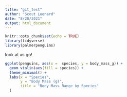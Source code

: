 ```yaml
---
title: "git_test"
author: "Scout Leonard"
date: "8/20/2021"
output: html_document
---
```


```r
knitr::opts_chunk$set(echo = TRUE)
library(tidyverse)
library(palmerpenguins)
```





look at us go!

```r
ggplot(penguins, aes(x =  species, y = body_mass_g)) +
  geom_violin(aes(fill = species)) +
  theme_minimal() +
  labs(x = "Species", 
       y = "Body Mass (g)", 
       title = "Body Mass Range by Species"
  )
```

